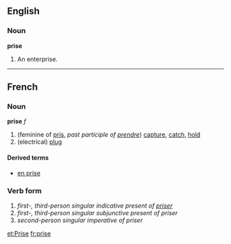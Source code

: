 ==English==

===Noun===

'''prise'''

#An enterprise.

----

==French==
===Noun===
'''prise'''  ''f''

# (feminine of [[pris]], ''past participle of [[prendre]]'') [[capture]], [[catch]], [[hold]]
# (electrical) [[plug]]
====Derived terms====
*[[en prise]]

===Verb form===

# ''first-, third-person singular indicative present of [[priser]]''
# ''first-, third-person singular subjunctive present of priser''
# ''second-person singular imperative of priser''

[[et:Prise]]
[[fr:prise]]